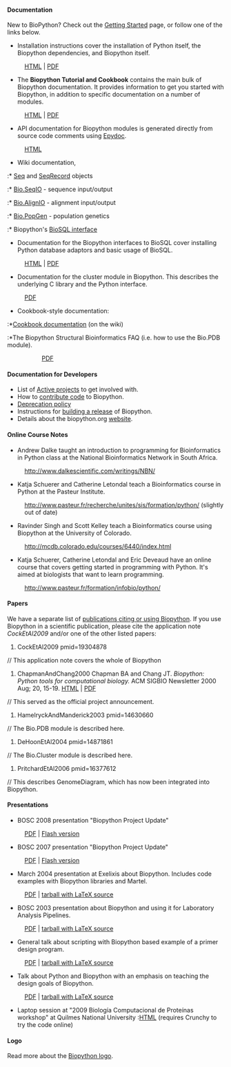 ==== Documentation ====
New to BioPython? Check out the [[Getting_Started|Getting Started]] page, or follow one of the links below.

* Installation instructions cover the installation of Python itself, the Biopython dependencies, and Biopython itself. 
:[http://biopython.org/DIST/docs/install/Installation.html HTML] | [http://biopython.org/DIST/docs/install/Installation.pdf PDF]
* The '''Biopython Tutorial and Cookbook''' contains the main bulk of Biopython documentation. It provides information to get you started with Biopython, in addition to specific documentation on a number of modules. 
:[http://biopython.org/DIST/docs/tutorial/Tutorial.html HTML] | [http://biopython.org/DIST/docs/tutorial/Tutorial.pdf PDF]
* API documentation for Biopython modules is generated directly from source code comments using [http://epydoc.sourceforge.net/ Epydoc].
:[http://biopython.org/DIST/docs/api HTML]
* Wiki documentation,
:* [[Seq]] and [[SeqRecord]] objects
:* [[SeqIO|Bio.SeqIO]] - sequence input/output
:* [[AlignIO|Bio.AlignIO]] - alignment input/output
:* [[PopGen|Bio.PopGen]] - population genetics
:* Biopython's [[BioSQL|BioSQL interface]]
* Documentation for the Biopython interfaces to BioSQL cover installing Python database adaptors and basic usage of BioSQL. 
:[http://biopython.org/DIST/docs/biosql/python_biosql_basic.html HTML] | [http://biopython.org/DIST/docs/biosql/python_biosql_basic.pdf PDF]
* Documentation for the cluster module in Biopython. This describes the underlying C library and the Python interface. 
:[http://biopython.org/DIST/docs/cluster/cluster.pdf PDF]
* Cookbook-style documentation:
:*[[Category%3ACookbook|Cookbook documentation]] (on the wiki)
:*The Biopython Structural Bioinformatics FAQ (i.e. how to use the Bio.PDB module). 
::[http://biopython.org/DIST/docs/cookbook/biopdb_faq.pdf PDF]
:*Working with restriction enzymes. 
::[http://biopython.org/DIST/docs/cookbook/Restriction.html HTML]

==== Documentation for Developers ====

* List of [[Active projects]] to get involved with.
* How to [[Contributing|contribute code]] to Biopython.
* [[Deprecation policy]]
* Instructions for [[building a release]] of Biopython.
* Details about the biopython.org [[website]].

==== Online Course Notes ====

* Andrew Dalke taught an introduction to programming for Bioinformatics in Python class at the National Bioinformatics Network in South Africa.
:http://www.dalkescientific.com/writings/NBN/
* Katja Schuerer and Catherine Letondal teach a Bioinformatics course in Python at the Pasteur Institute.
:http://www.pasteur.fr/recherche/unites/sis/formation/python/ (slightly out of date)
* Ravinder Singh and Scott Kelley teach a Bioinformatics course using Biopython at the University of Colorado.
:http://mcdb.colorado.edu/courses/6440/index.html
* Katja Schuerer, Catherine Letondal and Eric Deveaud have an online course that covers getting started in programming with Python. It's aimed at biologists that want to learn programming.
:http://www.pasteur.fr/formation/infobio/python/

==== Papers ====

We have a separate list of [[Publications|publications citing or using Biopython]].  If you use Biopython in a scientific publication, please cite the application note <cite>CockEtAl2009</cite> and/or one of the other listed papers:

<biblio>
#CockEtAl2009 pmid=19304878
// This application note covers the whole of Biopython
#ChapmanAndChang2000 Chapman BA and Chang JT. ''Biopython: Python tools for computational biology.'' ACM SIGBIO Newsletter 2000 Aug; 20, 15-19. [http://biopython.org/DIST/docs/acm/ACMbiopy.html HTML] | [http://biopython.org/DIST/docs/acm/ACMbiopy.pdf PDF]
// This served as the official project announcement.
#HamelryckAndManderick2003 pmid=14630660
// The Bio.PDB module is described here.
#DeHoonEtAl2004 pmid=14871861
// The Bio.Cluster module is described here.
#PritchardEtAl2006 pmid=16377612
// This describes GenomeDiagram, which has now been integrated into Biopython.
</biblio>

==== Presentations ====

* BOSC 2008 presentation "Biopython Project Update"
:[http://biopython.org/DIST/docs/presentations/Biopython_BOSC_2008.pdf PDF] | [http://www.slideshare.net/bosc_2008/antao-biopython-bosc2008/ Flash version]
* BOSC 2007 presentation "Biopython Project Update"
:[http://biopython.org/DIST/docs/presentations/Biopython_BOSC_2007.pdf PDF] | [http://www.slideshare.net/bosc/biopython Flash version]
* March 2004 presentation at Exelixis about Biopython. Includes code examples with Biopython libraries and Martel.
:[http://biopython.org/DIST/docs/presentations/biopython_exelixis.pdf PDF] | [http://biopython.org/DIST/docs/presentations/biopython_exelixis.tar.gz tarball with LaTeX source]
* BOSC 2003 presentation about Biopython and using it for Laboratory Analysis Pipelines.
:[http://biopython.org/DIST/docs/presentations/bosc_biopython.pdf PDF] | [http://biopython.org/DIST/docs/presentations/bosc_biopython.tar.gz tarball with LaTeX source]
* General talk about scripting with Biopython based example of a primer design program.
:[http://biopython.org/DIST/docs/presentations/scripting.pdf PDF] | [http://biopython.org/DIST/docs/presentations/scripting.tar.gz tarball with LaTeX source]
* Talk about Python and Biopython with an emphasis on teaching the design goals of Biopython.
:[http://biopython.org/DIST/docs/presentations/biopython.pdf PDF] | [http://biopython.org/DIST/docs/presentations/biopy_group.tar.gz tarball with LaTeX source]
* Laptop session at "2009 Biología Computacional de Proteínas workshop" at Quilmes National University :[http://www.bioinformatica.info/biopython/ HTML] (requires Crunchy to try the code online)

==== Logo ====

Read more about the [[Logo|Biopython logo]].